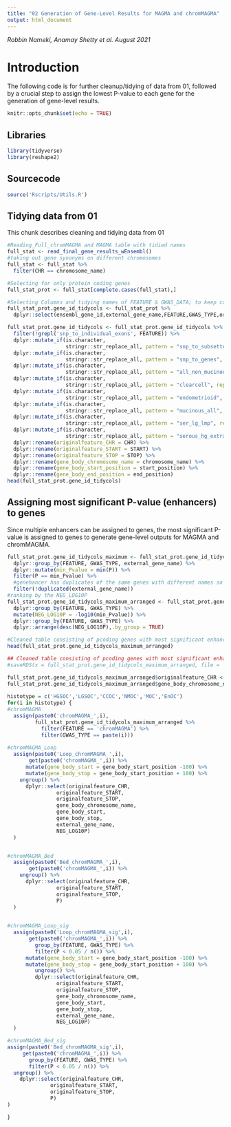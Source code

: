 ```yaml
---
title: "02 Generation of Gene-Level Results for MAGMA and chromMAGMA"
output: html_document
---
```

*Robbin Nameki, Anamay Shetty et al.*
*August 2021*

# Introduction
The following code is for further cleanup/tidying of data from 01, followed by a crucial step to assign the lowest P-value to each gene for the generation of gene-level results.

```r
knitr::opts_chunk$set(echo = TRUE)
```
## Libraries
```r
library(tidyverse)
library(reshape2)
```
## Sourcecode
```r
source('Rscripts/Utils.R')
```
## Tidying data from 01 
This chunk describes cleaning and tidying data from 01
```r
#Reading_Full_chromMAGMA and MAGMA table with tidied names
full_stat <- read_final_gene_results_wEnsembl()
#taking out gene synonyms on different chromosomes
full_stat <- full_stat %>%
  filter(CHR == chromosome_name)

#Selecting for only protein coding genes
full_stat_prot <- full_stat[complete.cases(full_stat),]

#Selecting Columns and tidying names of FEATURE & GWAS_DATA; to keep consistent language with manuscript.
full_stat_prot.gene_id_tidycols <- full_stat_prot %>%
  dplyr::select(ensembl_gene_id,external_gene_name,FEATURE,GWAS_TYPE,originalfeature, CHR,START,STOP,NSNPS,NPARAM,N,ZSTAT,P,chromosome_name,start_position,end_position)

full_stat_prot.gene_id_tidycols <- full_stat_prot.gene_id_tidycols %>% 
  filter(!grepl('snp_to_individual_exons', FEATURE)) %>%
  dplyr::mutate_if(is.character, 
                   stringr::str_replace_all, pattern = "snp_to_subsetted_enhancers", replacement = "chromMAGMA")%>%
  dplyr::mutate_if(is.character, 
                   stringr::str_replace_all, pattern = "snp_to_genes", replacement = "MAGMA")%>%
  dplyr::mutate_if(is.character, 
                   stringr::str_replace_all, pattern = "all_non_mucinous", replacement = "NMOC") %>%
  dplyr::mutate_if(is.character, 
                   stringr::str_replace_all, pattern = "clearcell", replacement = "CCOC") %>%
  dplyr::mutate_if(is.character, 
                   stringr::str_replace_all, pattern = "endometrioid", replacement = "EnOC") %>%
  dplyr::mutate_if(is.character, 
                   stringr::str_replace_all, pattern = "mucinous_all", replacement = "MOC")%>%
  dplyr::mutate_if(is.character, 
                   stringr::str_replace_all, pattern = "ser_lg_lmp", replacement = "LGSOC")%>%
  dplyr::mutate_if(is.character, 
                   stringr::str_replace_all, pattern = "serous_hg_extra", replacement = "HGSOC") %>%
  dplyr::rename(originalfeature_CHR = CHR) %>%
  dplyr::rename(originalfeature_START = START) %>%
  dplyr::rename(originalfeature_STOP = STOP) %>%
  dplyr::rename(gene_body_chromosome_name = chromosome_name) %>%
  dplyr::rename(gene_body_start_position = start_position) %>%
  dplyr::rename(gene_body_end_position = end_position)
head(full_stat_prot.gene_id_tidycols)
```

## Assigning most significant P-value (enhancers) to genes
Since multiple enhancers can be assigned to genes, the most significant P-value is assigned to genes to generate gene-level outputs for MAGMA and chromMAGMA. 
```r
full_stat_prot.gene_id_tidycols_maximum <- full_stat_prot.gene_id_tidycols %>%
  dplyr::group_by(FEATURE, GWAS_TYPE, external_gene_name) %>%
  dplyr::mutate(min_Pvalue = min(P)) %>% 
  filter(P == min_Pvalue) %>%
  #genehancer has duplicates of the same genes with different names so taking out dups
  filter(!duplicated(external_gene_name))
#ranking by the NEG_LOG10P
full_stat_prot.gene_id_tidycols_maximum_arranged <- full_stat_prot.gene_id_tidycols_maximum %>%
  dplyr::group_by(FEATURE, GWAS_TYPE) %>%
  mutate(NEG_LOG10P = -log10(min_Pvalue)) %>%
  dplyr::group_by(FEATURE, GWAS_TYPE) %>%
  dplyr::arrange(desc(NEG_LOG10P),.by_group = TRUE) 

#Cleaned table consisting of pcoding genes with most significant enhancer assigned
head(full_stat_prot.gene_id_tidycols_maximum_arranged)

## Cleaned table consisting of pcoding genes with most significant enhancer assigned
#saveRDS(x = full_stat_prot.gene_id_tidycols_maximum_arranged, file = 'Data/Gene_Level.4.9.21.rds')
```


```r
full_stat_prot.gene_id_tidycols_maximum_arranged$originalfeature_CHR <- paste0('chr',full_stat_prot.gene_id_tidycols_maximum_arranged$originalfeature_CHR)
full_stat_prot.gene_id_tidycols_maximum_arranged$gene_body_chromosome_name <- paste0('chr',full_stat_prot.gene_id_tidycols_maximum_arranged$gene_body_chromosome_name)
  
histotype = c('HGSOC','LGSOC','CCOC','NMOC','MOC','EnOC')
for(i in histotype) {
#chromMAGMA
  assign(paste0('chromMAGMA_',i),
         full_stat_prot.gene_id_tidycols_maximum_arranged %>%
           filter(FEATURE == 'chromMAGMA') %>%
           filter(GWAS_TYPE == paste(i)))
  
#chromMAGMA_Loop
  assign(paste0('Loop_chromMAGMA_',i),
       get(paste0('chromMAGMA_',i)) %>%
      mutate(gene_body_start = gene_body_start_position -100) %>%
      mutate(gene_body_stop = gene_body_start_position + 100) %>%
    ungroup() %>%
      dplyr::select(originalfeature_CHR,
                originalfeature_START,
                originalfeature_STOP,
                gene_body_chromosome_name,
                gene_body_start,
                gene_body_stop,
                external_gene_name,
                NEG_LOG10P) 
  )


#chromMAGMA_Bed
  assign(paste0('Bed_chromMAGMA_',i),
       get(paste0('chromMAGMA_',i)) %>%
    ungroup() %>%
      dplyr::select(originalfeature_CHR,
                originalfeature_START,
                originalfeature_STOP,
                P) 
  )

  
#chromMAGMA_Loop_sig
  assign(paste0('Loop_chromMAGMA_sig',i),
       get(paste0('chromMAGMA_',i)) %>%
         group_by(FEATURE, GWAS_TYPE) %>%
         filter(P < 0.05 / n()) %>% 
      mutate(gene_body_start = gene_body_start_position -100) %>%
      mutate(gene_body_stop = gene_body_start_position + 100) %>%
         ungroup() %>%
         dplyr::select(originalfeature_CHR,
                originalfeature_START,
                originalfeature_STOP,
                gene_body_chromosome_name,
                gene_body_start,
                gene_body_stop,
                external_gene_name,
                NEG_LOG10P) 
  )

#chromMAGMA_Bed_sig
assign(paste0('Bed_chromMAGMA_sig',i),
     get(paste0('chromMAGMA_',i)) %>%
       group_by(FEATURE, GWAS_TYPE) %>%
       filter(P < 0.05 / n()) %>%
  ungroup() %>%
    dplyr::select(originalfeature_CHR,
              originalfeature_START,
              originalfeature_STOP,
              P) 
)

}
```





  
  















